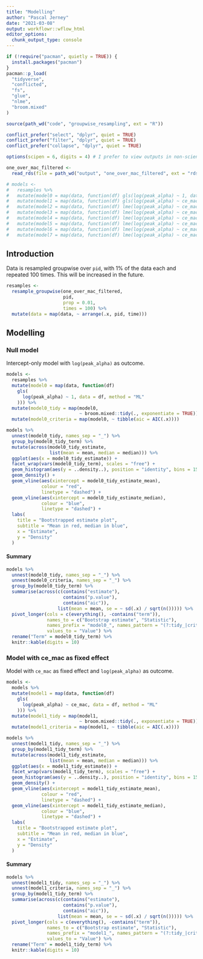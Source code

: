 ```yaml
---
title: "Modelling"
author: "Pascal Jerney"
date: "2021-03-08"
output: workflowr::wflow_html
editor_options:
  chunk_output_type: console
---
```


```r

if (!require("pacman", quietly = TRUE)) {
  install.packages("pacman")
}
pacman::p_load(
  "tidyverse",
  "conflicted",
  "fs",
  "glue",
  "nlme",
  "broom.mixed"
)

source(path_wd("code", "groupwise_resampling", ext = "R"))

conflict_prefer("select", "dplyr", quiet = TRUE)
conflict_prefer("filter", "dplyr", quiet = TRUE)
conflict_prefer("collapse", "dplyr", quiet = TRUE)

options(scipen = 6, digits = 4) # I prefer to view outputs in non-scientific notation

one_over_mac_filtered <-
  read_rds(file = path_wd("output", "one_over_mac_filtered", ext = "rds"))

# models <-
#   resamples %>%
#   mutate(model0 = map(data, function(df) gls(log(peak_alpha) ~ 1, data = df, method = "ML"))) %>%
#   mutate(model1 = map(data, function(df) gls(log(peak_alpha) ~ ce_mac, data = df, method = "ML"))) %>%
#   mutate(model2 = map(data, function(df) lme(log(peak_alpha) ~ ce_mac, data = df, random = ~ 1 | pid, method = "ML"))) %>%
#   mutate(model3 = map(data, function(df) lme(log(peak_alpha) ~ ce_mac, data = df, random = ~ ce_mac | pid, method = "ML")))
#   mutate(model4 = map(data, function(df) lme(log(peak_alpha) ~ ce_mac, data = tibble.1overmac_train, random = ~ ce_mac | pid, correlation = corAR1(), method = "ML")))
#   mutate(model5 = map(data, function(df) lme(log(peak_alpha) ~ ce_mac, data = tibble.1overmac_train, random = ~ ce_mac | pid, correlation = corAR1(form = ~ 1 | pid), method = "ML")))
#   mutate(model6 = map(data, function(df) lme(log(peak_alpha) ~ ce_mac, data = tibble.1overmac_train, random = ~ ce_mac | pid, correlation = corAR1(form = ~ time | pid), method = "ML")))
#   mutate(model7 = map(data, function(df) lme(log(peak_alpha) ~ ce_mac, data = tibble.1overmac_train, random = ~ ce_mac | pid, correlation = corARMA(form = ~ time | pid, p = 1, q = 1), method = "ML")))

```

## Introduction

Data is resampled groupwise over `pid`, with 1% of the data each and repeated
100 times. This will be increased in the future.

```r

resamples <-
  resample_groupwise(one_over_mac_filtered,
                     pid,
                     prop = 0.01,
                     times = 100) %>%
  mutate(data = map(data, ~ arrange(.x, pid, time)))

```

## Modelling

### Null model

Intercept-only model with `log(peak_alpha)` as outcome.

```r

models <-
  resamples %>%
  mutate(model0 = map(data, function(df)
    gls(
      log(peak_alpha) ~ 1, data = df, method = "ML"
    ))) %>%
  mutate(model0_tidy = map(model0, 
                           ~ broom.mixed::tidy(., exponentiate = TRUE))) %>%
  mutate(model0_criteria = map(model0, ~ tibble(aic = AIC(.x))))

models %>%
  unnest(model0_tidy, names_sep = "_") %>%
  group_by(model0_tidy_term) %>%
  mutate(across(model0_tidy_estimate, 
                list(mean = mean, median = median))) %>%
  ggplot(aes(x = model0_tidy_estimate)) +
  facet_wrap(vars(model0_tidy_term), scales = "free") +
  geom_histogram(aes(y = ..density..), position = "identity", bins = 15) +
  geom_density() +
  geom_vline(aes(xintercept = model0_tidy_estimate_mean),
             colour = "red",
             linetype = "dashed") +
  geom_vline(aes(xintercept = model0_tidy_estimate_median),
             colour = "blue",
             linetype = "dashed") +
  labs(
    title = "Bootstrapped estimate plot",
    subtitle = "Mean in red, median in blue",
    x = "Estimate",
    y = "Density"
  )

```

#### Summary

```r

models %>%
  unnest(model0_tidy, names_sep = "_") %>%
  unnest(model0_criteria, names_sep = "_") %>%
  group_by(model0_tidy_term) %>%
  summarise(across(c(contains("estimate"), 
                     contains("p.value"), 
                     contains("aic")), 
                   list(mean = mean, se = ~ sd(.x) / sqrt(n())))) %>%
  pivot_longer(cols = c(everything(), -contains("term")),
               names_to = c("Bootstrap estimate", "Statistic"),
               names_prefix = "model0_", names_pattern = "(?:tidy_|criteria_)?(.*)_(.*)$",
               values_to = "Value") %>%
  rename("Term" = model0_tidy_term) %>%
  knitr::kable(digits = 10)

```

### Model with ce_mac as fixed effect

Model with `ce_mac` as fixed effect and `log(peak_alpha)` as outcome.

```r

models <-
  models %>%
  mutate(model1 = map(data, function(df)
    gls(
      log(peak_alpha) ~ ce_mac, data = df, method = "ML"
    ))) %>%
  mutate(model1_tidy = map(model1, 
                           ~ broom.mixed::tidy(., exponentiate = TRUE))) %>%
  mutate(model1_criteria = map(model1, ~ tibble(aic = AIC(.x))))

models %>%
  unnest(model1_tidy, names_sep = "_") %>%
  group_by(model1_tidy_term) %>%
  mutate(across(model1_tidy_estimate, 
                list(mean = mean, median = median))) %>%
  ggplot(aes(x = model1_tidy_estimate)) +
  facet_wrap(vars(model1_tidy_term), scales = "free") +
  geom_histogram(aes(y = ..density..), position = "identity", bins = 15) +
  geom_density() +
  geom_vline(aes(xintercept = model1_tidy_estimate_mean),
             colour = "red",
             linetype = "dashed") +
  geom_vline(aes(xintercept = model1_tidy_estimate_median),
             colour = "blue",
             linetype = "dashed") +
  labs(
    title = "Bootstrapped estimate plot",
    subtitle = "Mean in red, median in blue",
    x = "Estimate",
    y = "Density"
  )

```

#### Summary

```r

models %>%
  unnest(model1_tidy, names_sep = "_") %>%
  unnest(model1_criteria, names_sep = "_") %>%
  group_by(model1_tidy_term) %>%
  summarise(across(c(contains("estimate"), 
                     contains("p.value"), 
                     contains("aic")), 
                   list(mean = mean, se = ~ sd(.x) / sqrt(n())))) %>%
  pivot_longer(cols = c(everything(), -contains("term")),
               names_to = c("Bootstrap estimate", "Statistic"),
               names_prefix = "model1_", names_pattern = "(?:tidy_|criteria_)?(.*)_(.*)$",
               values_to = "Value") %>%
  rename("Term" = model1_tidy_term) %>%
  knitr::kable(digits = 10)

```
